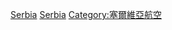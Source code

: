 {{Commonscat|Airports in Serbia}}

[[Category:各國機場|Serbia]]
[[Category:欧洲机场|Serbia]]
[[Category:塞爾維亞航空|Category:塞爾維亞航空]]